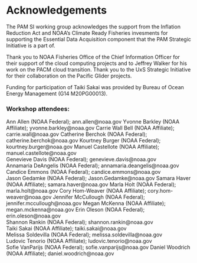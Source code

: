 # Acknowledgements

The PAM SI working group acknowledges the support from the Inflation Reduction Act and NOAA's Climate Ready Fisheries invesments for supporting the Essential Data Acquisition component that the PAM Strategic Initiative is a part of.

Thank you to NOAA Fisheries Office of the Chief Information Officer for their support of the cloud computing projects and to Jeffrey Walker for his work on the PACM cloud transition. Thank you to the UxS Strategic Initiative for their collaboration on the Pacific Glider projects.

Funding for participation of Taiki Sakai was provided by Bureau of Ocean Energy Management (G14 M20PG00013).

### Workshop attendees:

Ann Allen (NOAA Federal); ann.allen\@noaa.gov
Yvonne Barkley (NOAA Affiliate); yvonne.barkley\@noaa.gov
Carrie Wall Bell (NOAA Affiliate); carrie.wall\@noaa.gov
Catherine Berchok (NOAA Federal); catherine.berchok\@noaa.gov
Kourtney Burger (NOAA Federal); kourtney.burger\@noaa.gov
Manuel Castellote (NOAA Affiliate); manuel.castellote\@noaa.gov\
Genevieve Davis (NOAA Federal); genevieve.davis\@noaa.gov\
Annamaria DeAngelis (NOAA Federal); annamaria.deangelis\@noaa.gov\
Candice Emmons (NOAA Federal); candice.emmons\@noaa.gov\
Jason Gedamke (NOAA Federal); Jason.Gedamke\@noaa.gov Samara Haver (NOAA Affiliate); samara.haver\@noaa.gov Marla Holt (NOAA Federal); marla.holt\@noaa.gov Cory Hom-Weaver (NOAA Affiliate); cory.hom-weaver\@noaa.gov Jennifer McCullough (NOAA Federal); jennifer.mccullough\@noaa.gov
Megan McKenna (NOAA Affiliate); megan.mckenna\@noaa.gov
Erin Oleson (NOAA Federal); erin.oleson\@noaa.gov\
Shannon Rankin (NOAA Federal); shannon.rankin\@noaa.gov\
Taiki Sakai (NOAA Affiliate); taiki.sakai\@noaa.gov\
Melissa Soldevilla (NOAA Federal); melissa.soldevilla\@noaa.gov\
Ludovic Tenorio (NOAA Affiliate); ludovic.tenorio\@noaa.gov\
Sofie VanParijs (NOAA Federal); sofie.vanparijs\@noaa.gov
Daniel Woodrich (NOAA Affiliate); daniel.woodrich\@noaa.gov\
\
\
\
\
\
\
\
